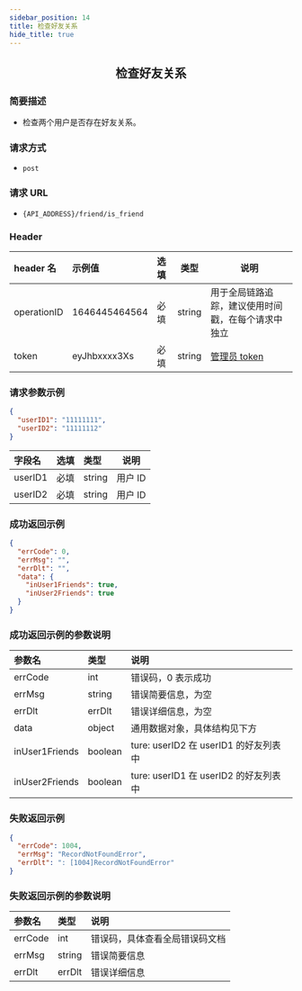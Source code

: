 ```yaml
---
sidebar_position: 14
title: 检查好友关系
hide_title: true
---
```


<center>

## 检查好友关系

</center>

### 简要描述

- 检查两个用户是否存在好友关系。

### 请求方式

- `post`

### 请求 URL

- `{API_ADDRESS}/friend/is_friend`

### Header

| header 名   | 示例值        | 选填 | 类型   | 说明                         |
| :---------- | :------------ | :--- | ------ | ---------------------------- |
| operationID | 1646445464564 | 必填 | string | 用于全局链路追踪，建议使用时间戳，在每个请求中独立 |
| token       | eyJhbxxxx3Xs  | 必填 | string | [管理员 token](docs/restapi/apis/authenticationManagement/getToken.mdx)                 |

### 请求参数示例

```json
{
  "userID1": "11111111",
  "userID2": "11111112"
}
```

| 字段名  | 选填 | 类型   | 说明    |
| :------ | :--- | :----- | ------- |
| userID1 | 必填 | string | 用户 ID |
| userID2 | 必填 | string | 用户 ID |

### 成功返回示例

```json
{
  "errCode": 0,
  "errMsg": "",
  "errDlt": "",
  "data": {
    "inUser1Friends": true,
    "inUser2Friends": true
  }
}
```

### 成功返回示例的参数说明

| 参数名         | 类型    | 说明                                  |
| :------------- | :------ | :------------------------------------ |
| errCode        | int     | 错误码，0 表示成功                     |
| errMsg         | string  | 错误简要信息，为空             |
| errDlt         | errDlt  | 错误详细信息，为空             |
| data           | object  | 通用数据对象，具体结构见下方          |
| inUser1Friends | boolean | ture: userID2 在 userID1 的好友列表中 |
| inUser2Friends | boolean | ture: userID1 在 userID2 的好友列表中 |

### 失败返回示例

```json
{
  "errCode": 1004,
  "errMsg": "RecordNotFoundError",
  "errDlt": ": [1004]RecordNotFoundError"
}
```

### 失败返回示例的参数说明

| 参数名  | 类型   | 说明                          |
| :------ | :----- | :---------------------------- |
| errCode | int    | 错误码，具体查看全局错误码文档 |
| errMsg  | string | 错误简要信息                  |
| errDlt  | errDlt | 错误详细信息                  |
